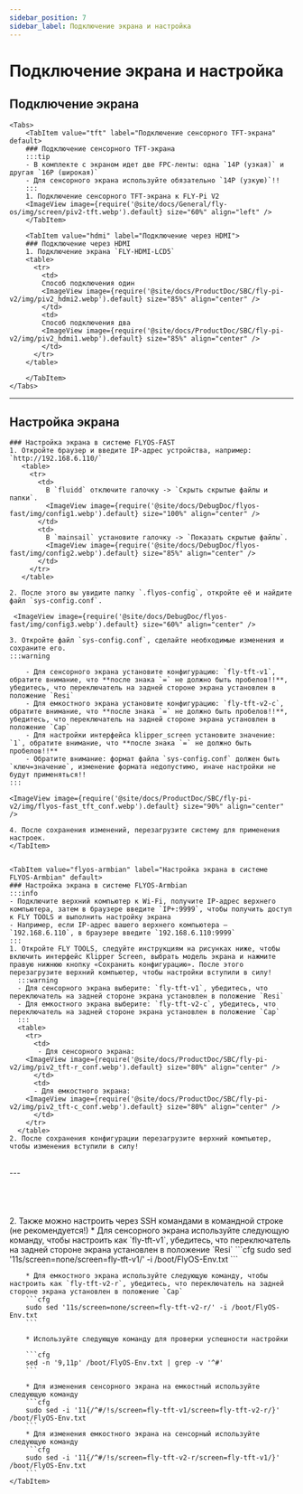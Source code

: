 ```yaml
---
sidebar_position: 7
sidebar_label: Подключение экрана и настройка
---
```







# Подключение экрана и настройка

## Подключение экрана
    <Tabs>
        <TabItem value="tft" label="Подключение сенсорного TFT-экрана" default>
        ### Подключение сенсорного TFT-экрана
        :::tip
        - В комплекте с экраном идет две FPC-ленты: одна `14P (узкая)` и другая `16P (широкая)`
        - Для сенсорного экрана используйте обязательно `14P (узкую)`!!
        :::
        1. Подключение сенсорного TFT-экрана к FLY-Pi V2
        <ImageView image={require('@site/docs/General/fly-os/img/screen/piv2-tft.webp').default} size="60%" align="left" />
        </TabItem>

        <TabItem value="hdmi" label="Подключение через HDMI">
        ### Подключение через HDMI
        1. Подключение экрана `FLY-HDMI-LCD5`
        <table>
          <tr>
            <td>
            Способ подключения один
            <ImageView image={require('@site/docs/ProductDoc/SBC/fly-pi-v2/img/piv2_hdmi2.webp').default} size="85%" align="center" />
            </td>
            <td>
            Способ подключения два
            <ImageView image={require('@site/docs/ProductDoc/SBC/fly-pi-v2/img/piv2_hdmi1.webp').default} size="85%" align="center" />
            </td>
          </tr>
        </table>

        </TabItem>
    </Tabs>
---

## Настройка экрана

<Tabs>
    <TabItem value="flyos-fast" label="Настройка экрана в системе FLYOS-FAST">

    ### Настройка экрана в системе FLYOS-FAST
    1. Откройте браузер и введите IP-адрес устройства, например: `http://192.168.6.110/` 
       <table>
         <tr>
           <td>
             В `fluidd` отключите галочку -> `Скрыть скрытые файлы и папки`.
             <ImageView image={require('@site/docs/DebugDoc/flyos-fast/img/config1.webp').default} size="100%" align="center" />
           </td>
           <td>
             В `mainsail` установите галочку -> `Показать скрытые файлы`.
             <ImageView image={require('@site/docs/DebugDoc/flyos-fast/img/config2.webp').default} size="85%" align="center" />
           </td>
         </tr>
       </table>
  
    2. После этого вы увидите папку `.flyos-config`, откройте её и найдите файл `sys-config.conf`.

     <ImageView image={require('@site/docs/DebugDoc/flyos-fast/img/config3.webp').default} size="60%" align="center" />
    
    3. Откройте файл `sys-config.conf`, сделайте необходимые изменения и сохраните его.
    :::warning

        - Для сенсорного экрана установите конфигурацию: `fly-tft-v1`, обратите внимание, что **после знака `=` не должно быть пробелов!!**, убедитесь, что переключатель на задней стороне экрана установлен в положение `Resi`
        - Для емкостного экрана установите конфигурацию: `fly-tft-v2-c`, обратите внимание, что **после знака `=` не должно быть пробелов!!**, убедитесь, что переключатель на задней стороне экрана установлен в положение `Cap`
        - Для настройки интерфейса klipper_screen установите значение: `1`, обратите внимание, что **после знака `=` не должно быть пробелов!!**
        - Обратите внимание: формат файла `sys-config.conf` должен быть `ключ=значение`, изменение формата недопустимо, иначе настройки не будут применяться!!
    :::
    
    <ImageView image={require('@site/docs/ProductDoc/SBC/fly-pi-v2/img/flyos-fast_tft_conf.webp').default} size="90%" align="center" />
    
    4. После сохранения изменений, перезагрузите систему для применения настроек.
    </TabItem>


    <TabItem value="flyos-armbian" label="Настройка экрана в системе FLYOS-Armbian" default>
    ### Настройка экрана в системе FLYOS-Armbian
    :::info
    - Подключите верхний компьютер к Wi-Fi, получите IP-адрес верхнего компьютера, затем в браузере введите `IP+:9999`, чтобы получить доступ к FLY TOOLS и выполнить настройку экрана
    - Например, если IP-адрес вашего верхнего компьютера — `192.168.6.110`, в браузере введите `192.168.6.110:9999`
    :::
    1. Откройте FLY TOOLS, следуйте инструкциям на рисунках ниже, чтобы включить интерфейс Klipper Screen, выбрать модель экрана и нажмите правую нижнюю кнопку «Сохранить конфигурацию». После этого перезагрузите верхний компьютер, чтобы настройки вступили в силу!
      :::warning
      - Для сенсорного экрана выберите: `fly-tft-v1`, убедитесь, что переключатель на задней стороне экрана установлен в положение `Resi`
      - Для емкостного экрана выберите: `fly-tft-v2-c`, убедитесь, что переключатель на задней стороне экрана установлен в положение `Cap`
      :::
      <table>
        <tr>
          <td>
           - Для сенсорного экрана:  
        <ImageView image={require('@site/docs/ProductDoc/SBC/fly-pi-v2/img/piv2_tft-r_conf.webp').default} size="80%" align="center" />
          </td>
          <td>
          - Для емкостного экрана:
        <ImageView image={require('@site/docs/ProductDoc/SBC/fly-pi-v2/img/piv2_tft-c_conf.webp').default} size="80%" align="center" />
          </td>
        </tr>
      </table>
    2. После сохранения конфигурации перезагрузите верхний компьютер, чтобы изменения вступили в силу!  
<br />
---

<br />
<br />
<br />
<br />
<br />
    2. Также можно настроить через SSH командами в командной строке (не рекомендуется!)
        * Для сенсорного экрана используйте следующую команду, чтобы настроить как `fly-tft-v1`, убедитесь, что переключатель на задней стороне экрана установлен в положение `Resi`
        ```cfg
        sudo sed '11s/screen=none/screen=fly-tft-v1/' -i /boot/FlyOS-Env.txt
        ```

        * Для емкостного экрана используйте следующую команду, чтобы настроить как `fly-tft-v2-r`, убедитесь, что переключатель на задней стороне экрана установлен в положение `Cap`
        ```cfg
        sudo sed '11s/screen=none/screen=fly-tft-v2-r/' -i /boot/FlyOS-Env.txt
        ```

        * Используйте следующую команду для проверки успешности настройки

        ```cfg
        sed -n '9,11p' /boot/FlyOS-Env.txt | grep -v '^#'
        ```

        * Для изменения сенсорного экрана на емкостный используйте следующую команду
        ```cfg
        sudo sed -i '11{/^#/!s/screen=fly-tft-v1/screen=fly-tft-v2-r/}' /boot/FlyOS-Env.txt
        ```
        * Для изменения емкостного экрана на сенсорный используйте следующую команду
        ```cfg
        sudo sed -i '11{/^#/!s/screen=fly-tft-v2-r/screen=fly-tft-v1/}' /boot/FlyOS-Env.txt
        ```
    </TabItem>
</Tabs>
